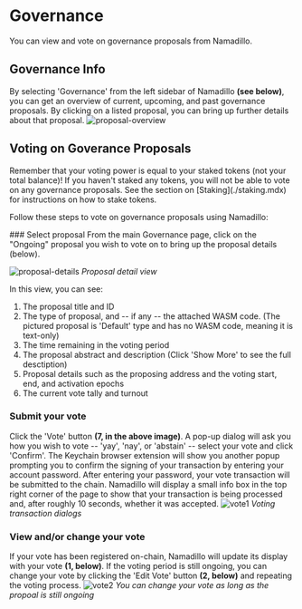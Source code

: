 
# Governance

You can view and vote on governance proposals from Namadillo.  

## Governance Info
By selecting 'Governance' from the left sidebar of Namadillo **(see below)**, you can get an overview of current, upcoming, and past 
governance proposals. By clicking on a listed proposal, you can bring up further details about that proposal.
![proposal-overview](../../../public/images/namadillo/governance-overview.png)

## Voting on Goverance Proposals
<Callout type="info">
Remember that your voting power is equal to your staked tokens (not your total balance)! If you haven't staked any tokens, you will not 
be able to vote on any governance proposals. See the section on [Staking](./staking.mdx) for instructions on how to stake tokens.
</Callout>

Follow these steps to vote on governance proposals using Namadillo:  

<Steps>
### Select proposal
From the main Governance page, click on the "Ongoing" proposal you wish to vote on to bring up the proposal details (below).  

![proposal-details](../../../public/images/namadillo/proposal-details.png)
*Proposal detail view*  

In this view, you can see:
1. The proposal title and ID
2. The type of proposal, and -- if any -- the attached WASM code. (The pictured proposal is 'Default' type and has no WASM code, meaning it is text-only)
3. The time remaining in the voting period
4. The proposal abstract and description (Click 'Show More' to see the full desctiption)
5. Proposal details such as the proposing address and the voting start, end, and activation epochs
6. The current vote tally and turnout

### Submit your vote
Click the 'Vote' button **(7, in the above image)**. A pop-up dialog will ask you how you wish to vote -- 'yay', 'nay', or 'abstain' -- select your vote 
and click 'Confirm'. The Keychain browser extension will show you another popup prompting you to confirm the signing of your transaction by entering your 
account password. After entering your password, your vote transaction will be submitted to the chain. Namadillo will display a small 
info box in the top right corner of the page to show that your transaction is being processed and, after roughly 10 seconds, whether it was accepted.
![vote1](../../../public/images/namadillo/vote1.png)
*Voting transaction dialogs*  

### View and/or change your vote
If your vote has been registered on-chain, Namadillo will update its display with your vote **(1, below)**. If the voting period is still 
ongoing, you can change your vote by clicking the 'Edit Vote' button **(2, below)** and repeating the voting process.
![vote2](../../../public/images/namadillo/vote2.png)
*You can change your vote as long as the propoal is still ongoing*  
</Steps>